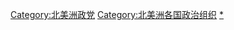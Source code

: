 {{Categories by country|nocat}}

[[Category:北美洲政党|Category:北美洲政党]]
[[Category:北美洲各国政治组织|Category:北美洲各国政治组织]]
[[Category:各國政黨|*]]